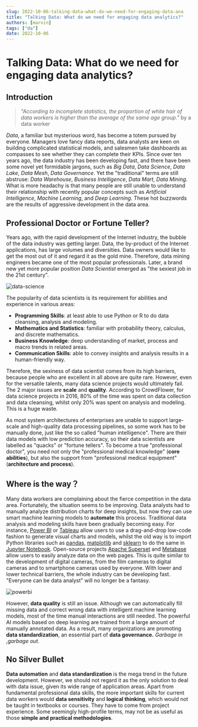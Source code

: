 ```yaml
---
slug: 2022-10-06-talking-data-what-do-we-need-for-engaging-data-ana
title: "Talking Data: What do we need for engaging data analytics?"
authors: [marvin]
tags: ["da"]
date: 2022-10-06
---
```



# Talking Data: What do we need for engaging data analytics?

## Introduction

> *"According to incomplete statistics, the proportion of white hair of data workers is higher than the average of the same age group."* by a data worker

*Data*, a familiar but mysterious word, has become a totem pursued by everyone. Managers love fancy data reports, data analysts are keen on building complicated statistical models, and salesmen take dashboards as compasses to see whether they can complete their KPIs. Since over ten years ago, the data industry has been developing fast, and there have been some novel yet formidable jargons, such as *Big Data*, *Data Science*, *Data Lake*, *Data Mesh*, *Data Governance*. Yet the "traditional" terms are still abstruse:  *Data Warehouse*, *Business Intelligence*, *Data Mart*, *Data Mining*. What is more headachy is that many people are still unable to understand their relationship with recently popular concepts such as *Artificial Intelligence*, *Machine Learning*, and *Deep Learning*. These hot buzzwords are the results of aggressive development in the data area.

## Professional Doctor or Fortune Teller?

Years ago, with the rapid development of the Internet industry, the bubble of the data industry was getting larger. Data, the by-product of the Internet applications, has large volumes and diversities. Data owners would like to get the most out of it and regard it as the gold mine. Therefore, data mining engineers became one of the most popular professionals. Later, a brand new yet more popular position *Data Scientist* emerged as "the sexiest job in the 21st century".

![data-science](https://codao.crawlab.cn/images/2022-10-06-155358.jpg)

The popularity of data scientists is its requirement for abilities and experience in various areas:

- **Programming Skills**: at least able to use Python or R to do data cleansing, analysis and modeling.
- **Mathematics and Statistics**: familiar with probability theory, calculus, and discrete mathematics.
- **Business Knowledge**: deep understanding of market, process and macro trends in related areas.
- **Communication Skills**: able to convey insights and analysis results in a human-friendly way.

Therefore, the sexiness of data scientist comes from its high barriers, because people who are excellent in all above are quite rare. However, even for the versatile talents, many data science projects would ultimately fail. The 2 major issues are **scale** and **quality**. According to CrowdFlower, for data science projects in 2016, 80% of the time was spent on data collection and data cleansing, whilst only 20% was spent on analysis and modeling. This is a huge waste.

As most system architectures of enterprises are unable to support large-scale and high-quality data processing pipelines, so some work has to be manually done, just like the so called "human intelligence". There are their data models with low prediction accuracy, so  their data scientists are labelled as "quacks" or "fortune tellers". To become a true "professional doctor", you need not only the "professional medical knowledge" (**core abilities**), but also the support from "professional medical equipment" (**architecture and process**).

## Where is the way？

Many data workers are complaining about the fierce competition in the data area. Fortunately, the situation seems to be improving. Data analysts had to manually analyze distribution charts for deep insights, but now they can use smart machine learning models to **automate** this process. Traditional data analysis and modeling skills have been gradually becoming easy. For instance, [Power BI](https://powerbi.microsoft.com/en-us/) or [Tableau](https://www.tableau.com/) allow users to use a drag-and-drop low-code fashion to generate visual charts and models, whilst the old way is to import Python libraries such as [pandas](https://pandas.pydata.org/), [matplotlib](https://matplotlib.org/) and [sklearn](https://scikit-learn.org/) to do the same in [Jupyter Notebook](https://jupyter.org/). Open-source projects [Apache Superset](https://superset.apache.org/) and [Metabase](https://www.metabase.com/) allow users to easily analyze data on the web pages. This is quite similar to the development of digital cameras, from the film cameras to digital cameras and to smartphone cameras used by everyone. With lower and lower technical barriers, the whole industry can be developing fast. "Everyone can be data analyst" will no longer be a fantasy.

![powerbi](https://codao.crawlab.cn/images/2022-10-06-155246.png)

However, **data quality** is still an issue. Although we can automatically fill missing data and correct wrong data with intelligent machine learning models, most of the time manual interactions are still needed. The powerful AI models based on deep learning are trained from a large amount of manually annotated data. As a result, many organizations are promoting **data standardization**, an essential part of **data governance.** *Garbage in ,garbage out*.

## No Silver Bullet

**Data automation** and **data standardization** is the mega trend in the future development. However, we should not regard it as the only solution to deal with data issue, given its wide range of application areas. Apart from fundamental professional data skills, the more important skills for current data workers would **data sensitivity** and **logical thinking**, which would not be taught in textbooks or courses. They have to come from project experience. Some seemingly high-profile terms, may not be as useful as those **simple and practical methodologies**. 
